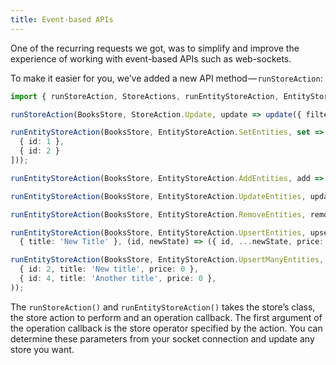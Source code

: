 ```yaml
---
title: Event-based APIs
---
```


One of the recurring requests we got, was to simplify and improve the experience of working with event-based APIs such as web-sockets.

To make it easier for you, we’ve added a new API method — `runStoreAction`:

```ts
import { runStoreAction, StoreActions, runEntityStoreAction, EntityStoreActions  } from '@datorama/akita';

runStoreAction(BooksStore, StoreAction.Update, update => update({ filter: 'COMPLETE' }));

runEntityStoreAction(BooksStore, EntityStoreAction.SetEntities, set => set([
  { id: 1 },
  { id: 2 }
]));

runEntityStoreAction(BooksStore, EntityStoreAction.AddEntities, add => add({ id: 1 }));

runEntityStoreAction(BooksStore, EntityStoreAction.UpdateEntities, update => update(2, { title: 'New title' }));

runEntityStoreAction(BooksStore, EntityStoreAction.RemoveEntities, remove => remove(2));

runEntityStoreAction(BooksStore, EntityStoreAction.UpsertEntities, upsert => upsert([2, 3],
  { title: 'New Title' }, (id, newState) => ({ id, ...newState, price: 0 })));

runEntityStoreAction(BooksStore, EntityStoreAction.UpsertManyEntities, upsertMany => upsertMany([
  { id: 2, title: 'New title', price: 0 },
  { id: 4, title: 'Another title', price: 0 },
));
```

The `runStoreAction()` and `runEntityStoreAction()` takes the store’s class, the store action to perform and an operation
callback. The first argument of the operation callback is the store operator specified by the action. You can determine
these parameters from your socket connection and update any store you want.
